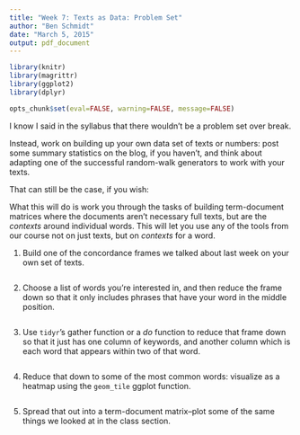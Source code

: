 ```yaml
---
title: "Week 7: Texts as Data: Problem Set"
author: "Ben Schmidt"
date: "March 5, 2015"
output: pdf_document
---
```



```r
library(knitr)
library(magrittr)
library(ggplot2)
library(dplyr)

opts_chunk$set(eval=FALSE, warning=FALSE, message=FALSE)
```


I know I said in the syllabus that there wouldn't be a problem set over break.

Instead, work on building up your own data set of texts or numbers: post some summary statistics on the blog, if you haven't, and think about adapting one of the successful random-walk generators to work with your texts.

That can still be the case, if you wish: 

What this will do is work you through the tasks of building term-document matrices where the documents aren't necessary full texts, but are the *contexts* around individual words. This will let you use any of the tools from our course not on just texts, but on *contexts* for a word.


1. Build one of the concordance frames we talked about last week on your own set of texts.


```r

```


2. Choose a list of words you're interested in, and then reduce the frame down so that it only includes phrases that have your word in the middle position.

``` r

```

3. Use `tidyr`'s gather function or a *do* function to reduce that frame down so that it just has one column of keywords, and another column which is each word that appears within two of that word.

``` r

```


4. Reduce that down to some of the most common words: visualize as a heatmap using the `geom_tile` ggplot function.

``` r

```

5. Spread that out into a term-document matrix--plot some of the same things we looked at in the class section.

